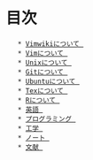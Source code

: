 = 目次 =
	* [[AboutVimwik|Vimwikiについて ]]
	* [[VimTips|Vimについて ]]
	* [[UnixTips|Unixについて ]]
	* [[GitTips|Gitについて ]]
	* [[UbuntuTips|Ubuntuについて ]]
	* [[TexTips|Texについて ]]
	* [[RTips|Rについて ]]
	* [[English|英語 ]]
	* [[Programming|プログラミング ]]
	* [[Engineering|工学 ]]
	* [[Note|ノート ]]
	* [[Resource|文献 ]]
